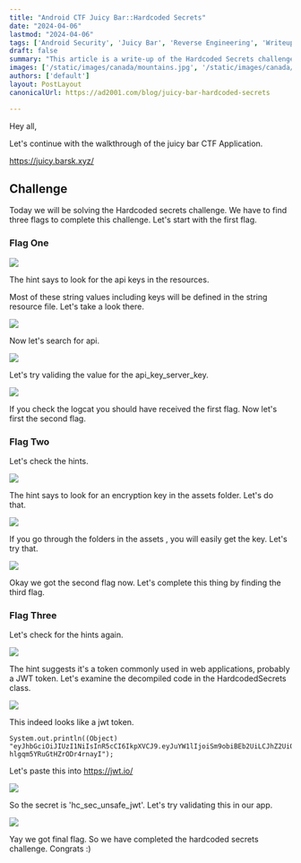 ```yaml
---
title: "Android CTF Juicy Bar::Hardcoded Secrets"
date: "2024-04-06"
lastmod: "2024-04-06"
tags: ['Android Security', 'Juicy Bar', 'Reverse Engineering', 'Writeup']
draft: false
summary: "This article is a write-up of the Hardcoded Secrets challenge in the Android CTF Juicy Bar."
images: ['/static/images/canada/mountains.jpg', '/static/images/canada/toronto.jpg']
authors: ['default']
layout: PostLayout
canonicalUrl: https://ad2001.com/blog/juicy-bar-hardcoded-secrets

---
```


Hey all,

Let's continue with the walkthrough of the juicy bar CTF Application.

https://juicy.barsk.xyz/

## Challenge

Today we will be solving the Hardcoded secrets challenge. We have to find three flags to complete this challenge. Let's start with the first flag.

### Flag One

![](/static/images/posts/Hardcoded/1.png)

The hint says to look for the api keys in the resources.

Most of these string values including keys will be defined in the string resource file. Let's take a look there.

![](/static/images/posts/Hardcoded/2.png)

Now let's search for api.

![](/static/images/posts/Hardcoded/3.png)

Let's try validing the value for the api_key_server_key.

![](/static/images/posts/Hardcoded/4.png)

If you check the logcat you should have received the first flag. Now let's first the second flag.

### Flag Two

Let's check the hints.

![](/static/images/posts/Hardcoded/5.png)

The hint says to look for an encryption key in the assets folder. Let's do that.

![](/static/images/posts/Hardcoded/6.png)

If you go through the folders in the assets , you will easily get the key. Let's try that.

![](/static/images/posts/Hardcoded/7.png)

Okay we got the second flag now. Let's complete this thing by finding the third flag.

### Flag Three

Let's check for the hints again.

![](/static/images/posts/Hardcoded/8.png)

The hint suggests it's a token commonly used in web applications, probably a JWT token. Let's examine the decompiled code in the HardcodedSecrets class.

![](/static/images/posts/Hardcoded/9.png)

This indeed looks like a jwt token.

```
System.out.println((Object) "eyJhbGciOiJIUzI1NiIsInR5cCI6IkpXVCJ9.eyJuYW1lIjoiSm9obiBEb2UiLCJhZ2UiOjQyLCJ1c2VybmFtZSI6ImpvaG40MiIsInBhc3N3b3JkIjoiaGNfc2VjX3Vuc2FmZV9qd3QifQ.ym7jNSXpVEO5c07lLzp-hlgqm5YRuGtHZrODr4rnayI");
```

Let's paste this into https://jwt.io/

![](/static/images/posts/Hardcoded/10.png)

So the secret is 'hc_sec_unsafe_jwt'. Let's try validating this in our app.

![](/static/images/posts/Hardcoded/11.png)

Yay we got final flag. So we have completed the hardcoded secrets challenge. Congrats :)
